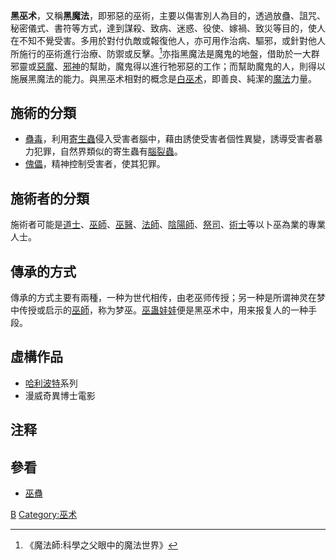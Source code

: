 {{多個問題|
{{Citecheck|time=2022-05-15T02:17:01+00:00}}
{{Expand English|Black magic}}
{{Expert|time=2015-12-14T03:57:42+00:00}}
}}
{{Otheruses|Black magic|other=香港一種集體遊戲}}
'''黑巫术'''，又稱'''黑魔法'''，即邪惡的巫術，主要以傷害別人為目的，透過放蠱、詛咒、秘密儀式、書符等方式，達到謀殺、致病、迷惑、役使、嫁禍、致災等目的，使人在不知不覺受害。多用於對付仇敵或報復他人，亦可用作治病、驅邪，或針對他人所施行的巫術進行治療、防禦或反擊。<ref>《魔法師:科學之父眼中的魔法世界》</ref>亦{{who|有人}}指黑魔法是魔鬼的地盤，借助於一大群邪靈或[[惡魔|惡魔]]、[[邪神|邪神]]的幫助，魔鬼得以進行牠邪惡的工作；而幫助魔鬼的人，則得以施展黑魔法的能力。與黑巫术相對的概念是[[白巫术|白巫术]]，即善良、純潔的[[魔法|魔法]]力量。

==施術的分類==
*[[蠱毒|蠱毒]]，利用[[寄生蟲|寄生蟲]]侵入受害者腦中，藉由誘使受害者個性異變，誘導受害者暴力犯罪，自然界類似的寄生蟲有[[曼氏裂頭絛蟲|腦裂蟲]]。
*[[傀儡|傀儡]]，精神控制受害者，使其犯罪。

==施術者的分類==

施術者可能是[[道士|道士]]、[[巫師|巫師]]、[[巫醫|巫醫]]、[[法師|法師]]、[[陰陽師|陰陽師]]、[[祭司|祭司]]、[[術士|術士]]等以卜巫為業的專業人士。

==傳承的方式==
傳承的方式主要有兩種，一种为世代相传，由老巫师传授；另一种是所谓神灵在梦中传授或启示的[[巫師|巫師]]，称为梦巫。[[巫蛊娃娃|巫蛊娃娃]]便是黑巫术中，用来报复人的一种手段。

==虛構作品==
*[[哈利波特|哈利波特]]系列
*漫威奇異博士電影

==注释==
{{reflist}}

==參看==
*[[巫蠱|巫蠱]]

{{Anthrop-stub}}

[[Category:魔法|B]]
[[Category:巫术|Category:巫术]]